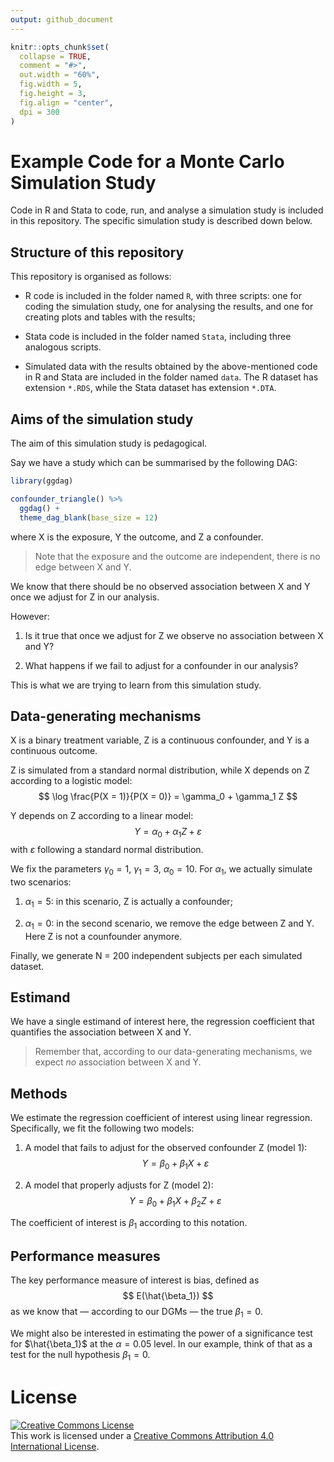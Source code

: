 ```yaml
---
output: github_document
---
```


<!-- README.md is generated from README.Rmd. Please edit that file -->

```r
knitr::opts_chunk$set(
  collapse = TRUE,
  comment = "#>",
  out.width = "60%",
  fig.width = 5,
  fig.height = 3,
  fig.align = "center",
  dpi = 300
)
```

# Example Code for a Monte Carlo Simulation Study

Code in R and Stata to code, run, and analyse a simulation study is included in this repository.
The specific simulation study is described down below.

## Structure of this repository

This repository is organised as follows:

* R code is included in the folder named `R`, with three scripts: one for coding the simulation study, one for analysing the results, and one for creating plots and tables with the results;

* Stata code is included in the folder named `Stata`, including three analogous scripts.

* Simulated data with the results obtained by the above-mentioned code in R and Stata are included in the folder named `data`.
  The R dataset has extension `*.RDS`, while the Stata dataset has extension `*.DTA`.

## Aims of the simulation study

The aim of this simulation study is pedagogical.

Say we have a study which can be summarised by the following DAG:

```r
library(ggdag)

confounder_triangle() %>%
  ggdag() +
  theme_dag_blank(base_size = 12)
```

where X is the exposure, Y the outcome, and Z a confounder.

> Note that the exposure and the outcome are independent, there is no edge between X and Y.

We know that there should be no observed association between X and Y once we adjust for Z in our analysis.

However:

1. Is it true that once we adjust for Z we observe no association between X and Y?

1. What happens if we fail to adjust for a confounder in our analysis?

This is what we are trying to learn from this simulation study.

## Data-generating mechanisms

X is a binary treatment variable, Z is a continuous confounder, and Y is a continuous outcome.

Z is simulated from a standard normal distribution, while X depends on Z according to a logistic model:
$$
\log \frac{P(X = 1)}{P(X = 0)} = \gamma_0 + \gamma_1 Z
$$

Y depends on Z according to a linear model:
$$
Y = \alpha_0 + \alpha_1 Z + \varepsilon
$$
with $\varepsilon$ following a standard normal distribution.

We fix the parameters $\gamma_0 = 1$, $\gamma_1 = 3$, $\alpha_0 = 10$.
For $\alpha_1$, we actually simulate two scenarios:

1. $\alpha_1 = 5$: in this scenario, Z is actually a confounder;

1. $\alpha_1 = 0$: in the second scenario, we remove the edge between Z and Y. Here Z is not a counfounder anymore.

Finally, we generate N = 200 independent subjects per each simulated dataset.

## Estimand

We have a single estimand of interest here, the regression coefficient that quantifies the association between X and Y.

> Remember that, according to our data-generating mechanisms, we expect _no_ association between X and Y.

## Methods

We estimate the regression coefficient of interest using linear regression.
Specifically, we fit the following two models:

1. A model that fails to adjust for the observed confounder Z (model 1):
$$
Y = \beta_0 + \beta_1 X + \varepsilon
$$

1. A model that properly adjusts for Z (model 2):
$$
Y = \beta_0 + \beta_1 X + \beta_2 Z + \varepsilon
$$

The coefficient of interest is $\beta_1$ according to this notation.

## Performance measures

The key performance measure of interest is bias, defined as
$$
E(\hat{\beta_1})
$$
as we know that — according to our DGMs — the true $\beta_1 = 0$.

We might also be interested in estimating the power of a significance test for $\hat{\beta_1}$ at the $\alpha = 0.05$ level.
In our example, think of that as a test for the null hypothesis $\beta_1 = 0$.

# License

<a rel="license" href="http://creativecommons.org/licenses/by/4.0/">
    <img alt="Creative Commons License" style="border-width:0" src="https://i.creativecommons.org/l/by/4.0/88x31.png" />
</a>
<br />
This work is licensed under a <a rel="license" href="http://creativecommons.org/licenses/by/4.0/">Creative Commons Attribution 4.0 International License</a>.
